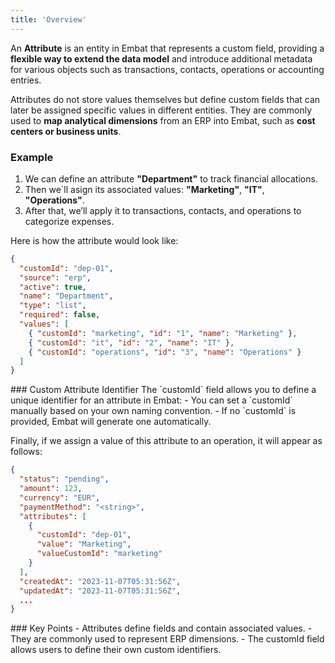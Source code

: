 ```yaml
---
title: 'Overview'
---
```


An **Attribute** is an entity in Embat that represents a custom field, providing a **flexible way to extend the data model** and introduce additional metadata for various objects such as transactions, contacts, operations or accounting entries. 

Attributes do not store values themselves but define custom fields that can later be assigned specific values in different entities. They are commonly used to **map analytical dimensions** from an ERP into Embat, such as **cost centers or business units**. 

### Example
1. We can define an attribute **"Department"** to track financial allocations.
2. Then we´ll asign its associated values: **"Marketing"**, **"IT"**, **"Operations"**.
3. After that, we’ll apply it to transactions, contacts, and operations to categorize expenses.

Here is how the attribute would look like:

```json
{
  "customId": "dep-01",
  "source": "erp",
  "active": true,
  "name": "Department",
  "type": "list",
  "required": false,
  "values": [
    { "customId": "marketing", "id": "1", "name": "Marketing" },
    { "customId": "it", "id": "2", "name": "IT" },
    { "customId": "operations", "id": "3", "name": "Operations" }
  ]
}
```

<Note>  
### Custom Attribute Identifier  
The `customId` field allows you to define a unique identifier for an attribute in Embat:  
- You can set a `customId` manually based on your own naming convention.  
- If no `customId` is provided, Embat will generate one automatically.  
</Note>



Finally, if we assign a value of this attribute to an operation, it will appear as follows:

```json
{
  "status": "pending",
  "amount": 123,
  "currency": "EUR",
  "paymentMethod": "<string>",
  "attributes": [
    {
      "customId": "dep-01",
      "value": "Marketing",
      "valueCustomId": "marketing"
    }
  ],
  "createdAt": "2023-11-07T05:31:56Z",
  "updatedAt": "2023-11-07T05:31:56Z",
  ...
}
```

<Tip>  
### Key Points
- Attributes define fields and contain associated values.
- They are commonly used to represent ERP dimensions.
- The customId field allows users to define their own custom identifiers.
</Tip> 


